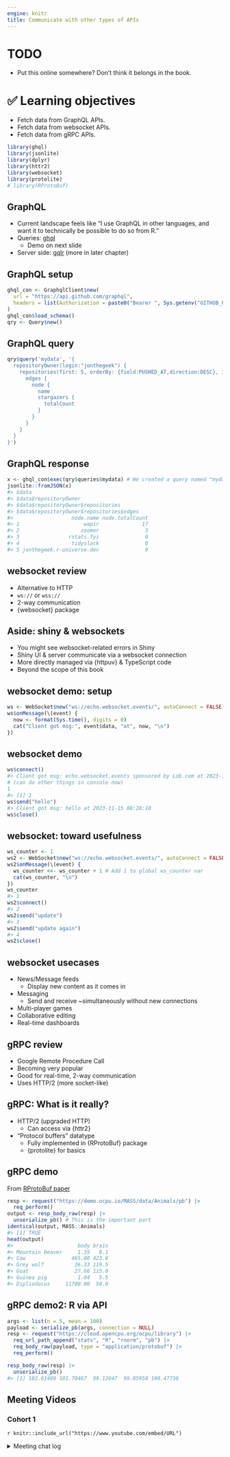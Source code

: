 ```yaml
---
engine: knitr
title: Communicate with other types of APIs
---
```


# TODO

-   Put this online somewhere? Don't think it belongs in the book.

# ️✅ Learning objectives

::: nonincremental
-   Fetch data from GraphQL APIs.
-   Fetch data from websocket APIs.
-   Fetch data from gRPC APIs.
:::

```r
library(ghql)
library(jsonlite)
library(dplyr)
library(httr2)
library(websocket)
library(protolite)
# library(RProtoBuf)
```

## GraphQL {-}

-   Current landscape feels like "I use GraphQL in other languages, and want it to technically be possible to do so from R."
-   Queries: [ghql](https://docs.ropensci.org/ghql/index.html)
    -   Demo on next slide
-   Server side: [gqlr](http://schloerke.com/gqlr/index.html) (more in later chapter)

## GraphQL setup {-}

```r
ghql_con <- GraphqlClient$new(
  url = "https://api.github.com/graphql",
  headers = list(Authorization = paste0("Bearer ", Sys.getenv("GITHUB_PAT")))
)
ghql_con$load_schema()
qry <- Query$new()
```

## GraphQL query {-}

```r
qry$query('mydata', '{
  repositoryOwner(login:"jonthegeek") {
    repositories(first: 5, orderBy: {field:PUSHED_AT,direction:DESC}, isFork:false) {
      edges {
        node {
          name
          stargazers {
            totalCount
          }
        }
      }
    }
  }
}')
```

## GraphQL response {-}

```r
x <- ghql_con$exec(qry$queries$mydata) # We created a query named "mydata"
jsonlite::fromJSON(x)
#> $data
#> $data$repositoryOwner
#> $data$repositoryOwner$repositories
#> $data$repositoryOwner$repositories$edges
#>                   node.name node.totalCount
#> 1                     wapir              17
#> 2                    zoomer               3
#> 3                rstats.fyi               0
#> 4                 tidyslack               0
#> 5 jonthegeek.r-universe.dev               0
```

## websocket review {-}

-   Alternative to HTTP
-   `ws://` or `wss://`
-   2-way communication
-   {websocket} package

## Aside: shiny & websockets {-}

-   You might see websocket-related errors in Shiny
-   Shiny UI & server communicate via a websocket connection
-   More directly managed via {httpuv} & TypeScript code
-   Beyond the scope of this book

## websocket demo: setup {-}

```r
ws <- WebSocket$new("ws://echo.websocket.events/", autoConnect = FALSE)
ws$onMessage(\(event) {
  now <- format(Sys.time(), digits = 0)
  cat("Client got msg:", event$data, "at", now, "\n")
})
```

## websocket demo {-}

```r
ws$connect()
#> Client got msg: echo.websocket.events sponsored by Lob.com at 2023-11-15 2023-11-15 08:28:04
# (can do other things in console now)
1
#> [1] 1
ws$send("hello")
#> Client got msg: hello at 2023-11-15 08:28:10
ws$close()
```

## websocket: toward usefulness {-}

```r
ws_counter <- 1
ws2 <- WebSocket$new("ws://echo.websocket.events/", autoConnect = FALSE)
ws2$onMessage(\(event) {
  ws_counter <<- ws_counter + 1 # Add 1 to global ws_counter var 
  cat(ws_counter, "\n")
})
ws_counter
#> 1
ws2$connect()
#> 2
ws2$send("update")
#> 3
ws2$send("update again")
#> 4
ws2$close()
```

## websocket usecases {-}

-   News/Message feeds
    -   Display new content as it comes in
-   Messaging
    -   Send and receive ~simultaneously without new connections
-   Multi-player games
-   Collaborative editing
-   Real-time dashboards

## gRPC review {-}

-   Google Remote Procedure Call
-   Becoming very popular
-   Good for real-time, 2-way communication
-   Uses HTTP/2 (more socket-like)

## gRPC: What is it really? {-}

-   HTTP/2 (upgraded HTTP)
    -   Can access via {httr2}
-   "Protocol buffers" datatype
    -   Fully implemented in {RProtoBuf} package
    -   {protolite} for basics

## gRPC demo {-}

From [RProtoBuf paper](https://www.jstatsoft.org/article/view/v071i02)

```r
resp <- request("https://demo.ocpu.io/MASS/data/Animals/pb") |> 
  req_perform()
output <- resp_body_raw(resp) |> 
  unserialize_pb() # This is the important part
identical(output, MASS::Animals)
#> [1] TRUE
head(output)
#>                     body brain
#> Mountain beaver     1.35   8.1
#> Cow               465.00 423.0
#> Grey wolf          36.33 119.5
#> Goat               27.66 115.0
#> Guinea pig          1.04   5.5
#> Dipliodocus     11700.00  50.0
```

## gRPC demo2: R via API {-}

```r
args <- list(n = 5, mean = 100)
payload <- serialize_pb(args, connection = NULL)
resp <- request("https://cloud.opencpu.org/ocpu/library") |> 
  req_url_path_append("stats", "R", "rnorm", "pb") |> 
  req_body_raw(payload, type = "application/protobuf") |>
  req_perform()

resp_body_raw(resp) |> 
  unserialize_pb()
#> [1] 102.61489 101.70467  99.12647  99.85958 100.47736
```

## Meeting Videos {-}

### Cohort 1 {-}

`r knitr::include_url("https://www.youtube.com/embed/URL")`

<details>
<summary> Meeting chat log </summary>

```
LOG
```
</details>
